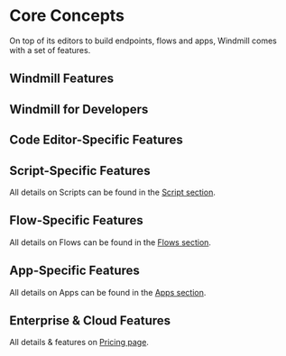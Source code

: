
# Core Concepts

On top of its editors to build endpoints, flows and apps, Windmill comes with a set of features.

## Windmill Features

<div className="grid grid-cols-2 gap-6 mb-4">
	<DocCard
		title="Architecture"
		description="Schema of Windmill architecture"
		href="/docs/misc/architecture"
	/>
	<DocCard
		title="Auto-generated UIs"
		description="Windmill creates auto-generated user interfaces for scripts and flows based on their parameters."
		href="/docs/core_concepts/auto_generated_uis"
	/>
	<DocCard
		title="JSON Schema and Parsing"
		description="JSON Schemas are used for defining the input specification for scripts and flows, and specifying resource types."
		href="/docs/core_concepts/json_schema_and_parsing"
	/>
	<DocCard
		title="Instant Preview & Testing"
		description="Windmill allows users to see and test what they are building directly from the editor, even before deployment."
		href="/docs/core_concepts/instant_preview"
	/>
	<DocCard
		title="Dependency Management & Imports"
		description="Windmill's strength lies in its ability to run scripts without having to manage a package.json directly."
		href="/docs/advanced/imports"
	/>
	<DocCard
		title="Workflows as Code"
		description="Automate tasks and their flow with only code."
		href="/docs/core_concepts/workflows_as_code"
	/>
	<DocCard
		title="Draft and Deploy"
		description="Develop and cooperate in a structured way."
		href="/docs/core_concepts/draft_and_deploy"
	/>
	<DocCard
		title="Persistent Storage & Databases"
		description="Ensure that your data is safely stored and easily accessible whenever required."
		href="/docs/core_concepts/persistent_storage"
	/>
	<DocCard
		title="Data Pipelines"
		description="Windmill enables building fast, powerful, reliable, and easy-to-build data pipelines."
		href="/docs/core_concepts/data_pipelines"
	/>
	<DocCard
		title="Roles and Permissions"
		description="Control access and manage permissions within your instance and workspaces."
		href="/docs/core_concepts/roles_and_permissions"
	/>
	<DocCard
		title="Authentification"
		description="Windmill provides flexible authentication options to ensure secure access to the platform."
		href="/docs/core_concepts/authentification"
	/>
	<DocCard
		title="Error Handling"
		description="There are 5 ways to do error handling in Windmill."
		href="/docs/core_concepts/error_handling"
	/>
	<DocCard
		title="Monitor Past and Future Runs"
		description="Get an aggregated view of past and future runs on your workspace."
		href="/docs/core_concepts/monitor_past_and_future_runs"
	/>
	<DocCard
		title="Schedules"
		description="Scheduling allows you to define schedules for Scripts and Flows, automatically running them at set frequencies."
		href="/docs/core_concepts/scheduling"
	/>
	<DocCard
		title="Webhooks"
		description="Trigger scripts and flows from webhooks."
		href="/docs/core_concepts/webhooks"
	/>
	<DocCard
		title="Variables and Secrets"
		description="Variables and Secrets are encrypted, dynamic values used for reusing information and securely passing sensitive data within scripts."
		href="/docs/core_concepts/variables_and_secrets"
	/>
	<DocCard
		title="Resources and Resource Types"
		description="Resources are structured configurations and connections to third-party systems, with Resource Types defining the schema for each Resource."
		href="/docs/core_concepts/resources_and_types"
	/>
	<DocCard
		title="Groups and Folders"
		description="Groups and Folders enable efficient permission management by grouping users with similar access levels."
		href="/docs/core_concepts/groups_and_folders"
	/>
	<DocCard
		title="Workers and Worker Groups"
		description="Worker Groups allow users to run scripts and flows on different machines with varying specifications."
		href="/docs/core_concepts/worker_groups"
	/>
	<DocCard
		title="Workspace Secret Encryption"
		description="When updating the encryption key of a workspace, all secrets will be re-encrypted with the new key and the previous key will be replaced by the new one."
		href="/docs/core_concepts/workspace_secret_encryption"
	/>
	<DocCard
		title="Email Triggers"
		description="Scripts and flows can be triggered by email messages sent to a specific email address."
		href="/docs/advanced/email_triggers"
	/>
	<DocCard
		title="Caching"
		description="Caching is used to cache the results of a script, flow, flow step or app inline scripts for a specified number of seconds."
		href="/docs/core_concepts/caching"
	/>
	<DocCard
		title="Handling Files and Binary Data"
		description="In Windmill, JSON is the primary data format used for representing information. When working with binary data, such as files, they are represented as Base64 encoded strings."
		href="/docs/core_concepts/files_binary_data"
	/>
	<DocCard
		title="Rich Display Rendering"
		description="The result renderer in Windmill supports rich display rendering, allowing you to customize the display format of your results."
		href="/docs/core_concepts/rich_display_rendering"
	/>
	<DocCard
		title="Jobs"
		description="A job represents a past, present or future `task` or `work` to be executed by a worker."
		href="/docs/core_concepts/jobs"
	/>
	<DocCard
		title="Collaboration in Windmill"
		description="Collaboration in Windmill is simplified through various features and workflows."
		href="/docs/core_concepts/collaboration"
	/>
	<DocCard
		title="Windmill AI"
		description="Have AI complete code on Windmill."
		href="/docs/core_concepts/ai_generation"
	/>
</div>

## Windmill for Developers

<div className="grid grid-cols-2 gap-6 mb-4">
	<DocCard
		title="Command-Line Interface"
		description="Interact with Windmill instances right from your terminal."
		href="/docs/advanced/cli"
	/>
	<DocCard
		title="Local Development"
		description="Develop from various environments such as your terminal, VS Code, and JetBrains IDEs."
		href="/docs/advanced/local_development"
	/>
	<DocCard
		title="Version Control in Windmill"
		description="Sync your workspace to a git repository."
		href="/docs/advanced/version_control"
	/>
	<DocCard
		title="Deploy to prod"
		description="Deploy to prod using a staging workspace"
		href="/docs/advanced/deploy_to_prod"
	/>
	<DocCard
		title="Preinstall Binaries"
		description="Workers in Windmill can preinstall binaries. This allows them to execute these binaries in subprocesses or directly within bash."
		href="/docs/advanced/preinstall_binaries"
	/>
	<DocCard
		title="React App Import"
		description="Import your own Apps in React."
		href="/docs/react_vue_svelte_apps/react"
	/>
	<DocCard
		title="Run Docker Containers"
		description="Windmill supports running any docker container through its bash integration."
		href="/docs/advanced/docker"
	/>
</div>

## Code Editor-Specific Features

<div className="grid grid-cols-2 gap-6 mb-4">
	<DocCard
		title="Parameter Inference"
		description="Windmill ensures that the parameters passed to scripts, flows, and resources match the expected format and type."
		href="/docs/code_editor/parameter_inference"
	/>
	<DocCard
		title="Add Resources and Variables to Code"
		description="You can directly access Variables and Resources from the Code Editor."
		href="/docs/code_editor/add_variables_resources"
	/>
	<DocCard
		title="Code Assistants"
		description="Windmill integrates code assistants into its code editor to provide language-specific suggestions, linting, formatting, and more."
		href="/docs/code_editor/assistants"
	/>
</div>

## Script-Specific Features

All details on Scripts can be found in the [Script section](../script_editor/index.mdx).

<div className="grid grid-cols-2 gap-6 mb-4">
	<DocCard
		title="Script Kinds"
		description="You can attach additional functionalities to Scripts by specializing them into specific Script kinds."
		href="/docs/script_editor/script_kinds"
	/>
	<DocCard
		title="Generated UI"
		description="main function's arguments can be given advanced settings that will affect the inputs' auto-generated UI and JSON Schema."
		href="/docs/script_editor/customize_ui"
	/>
	<DocCard
		title="Versioning"
		description="Scripts, when deployed, can have a parent script identified by its hash."
		href="/docs/core_concepts/versioning#script-versioning"
	/>
	<DocCard
		title="Worker Group Tag"
		description="Scripts can be assigned custom worker groups for efficient execution on different machines with varying specifications."
		href="/docs/script_editor/worker_group_tag"
	/>
	<DocCard
		title="Concurrency Limit"
		description="The Concurrency Limit feature allows you to define concurrency limits for scripts and inline scripts within flows."
		href="/docs/script_editor/concurrency_limit"
	/>
	<DocCard
		title="Running Services with Perpetual Scripts"
		description="Perpetual scripts restart upon ending unless canceled."
		href="/docs/script_editor/perpetual_scripts"
	/>
	<DocCard
		title="Multiplayer"
		description="The Multiplayer feature allows you to collaborate with team members on scripts simultaneously."
		href="/docs/script_editor/multiplayer"
	/>
	<DocCard
		title="Write Scripts on VS Code"
		description="The Windmill VS Code extension allows you to run your scripts and preview the output within VS Code."
		href="/docs/script_editor/vs_code_scripts"
	/>
</div>

## Flow-Specific Features

All details on Flows can be found in the [Flows section](../flows/1_flow_editor.mdx).

<div className="grid grid-cols-2 gap-6 mb-4">
	<DocCard
		color="teal"
		title="Triggering Flows"
		description="Trigger flows on-demand, by schedule or on external events."
		href="/docs/getting_started/trigger_flows"
	/>
	<DocCard
		color="teal"
		title="Testing Flows"
		description="Iterate quickly and get control on your flow testing."
		href="/docs/flows/test_flows"
	/>
	<DocCard
		color="teal"
		title="AI-Generated Flows"
		description="Generate flows from prompts."
		href="/docs/flows/ai_flows"
	/>
	<DocCard
		color="teal"
		title="Branches"
		description="Split the execution of the flow based on a condition."
		href="/docs/flows/flow_branches"
	/>
	<DocCard
		color="teal"
		title="For Loops"
		description="Iterate a series of tasks."
		href="/docs/flows/flow_loops"
	/>
	<DocCard
		color="teal"
		title="While Loops"
		description="While loops execute a sequence of code indefinitely until the user cancels or a step set to Early Stop stops."
		href="/docs/flows/while_loops"
	/>
	<DocCard
		color="teal"
		title="Error Handler"
		description="Configure a script to handle errors."
		href="/docs/flows/flow_error_handler"
	/>
	<DocCard
		color="teal"
		title="Trigger Scripts"
		description="Trigger scripts are designed to pull data from an external source and return all of the new items since the last run, without resorting to external webhooks."
		href="/docs/flows/flow_trigger"
	/>
	<DocCard
		color="teal"
		title="Retries"
		description="Re-try a step in case of error."
		href="/docs/flows/retries"
	/>
	<DocCard
		color="teal"
		title="Concurrency Limits"
		description="The Concurrency Limit feature allows you to define concurrency limits for scripts and inline scripts within flows."
		href="/docs/flows/concurrency_limit"
	/>
	<DocCard
		color="teal"
		title="Custom Timeout for Step"
		description="If the execution takes longer than the time limit, the execution of the step will be interrupted."
		href="/docs/flows/early_stop"
	/>
	<DocCard
		color="teal"
		title="Priority for Steps"
		description="Prioritize a flow step in the execution queue."
		href="/docs/flows/priority"
	/>
	<DocCard
		color="teal"
		title="Lifetime / Delete after Use"
		description="The logs, arguments and results of this flow step will be completely deleted from Windmill once the flow is complete."
		href="/docs/flows/lifetime"
	/>
	<DocCard
		color="teal"
		title="Cache for Steps"
		description="Re-use a step's previous results."
		href="/docs/flows/cache"
	/>
	<DocCard
		color="teal"
		title="Early Stop / Break"
		description="Stop early a flow based on a step's result."
		href="/docs/flows/early_stop"
	/>
	<DocCard
		color="teal"
		title="Early Return"
		description="Define a node at which the flow will return at for sync endpoints. The rest of the flow will continue asynchronously."
		href="/docs/flows/early_return"
	/>
	<DocCard
		color="teal"
		title="Suspend & Approval / Prompts"
		description="Suspend a flow until specific event(s) are received, such as approvals or cancellations."
		href="/docs/flows/flow_approval"
	/>
	<DocCard
		color="teal"
		title="Sleep / Delays in Flows"
		description="Executions within a flow can be suspended for a given time."
		href="/docs/flows/sleep"
	/>
	<DocCard
		color="teal"
		title="Step Mocking"
		description="When a step is mocked, it will immediately return the mocked value without performing any computation."
		href="/docs/flows/step_mocking"
	/>
</div>

<div className="grid grid-cols-2 gap-6 mb-4"></div>

## App-Specific Features

All details on Apps can be found in the [Apps section](../apps/0_app_editor/index.mdx).

<div className="grid grid-cols-2 gap-6 mb-4">
	<DocCard
		title="List of Components"
		description="Use prebuilt interface elements to display data, and manipulate or interact with it based on user actions."
		href="/docs/apps/app_configuration_settings/app_component_library"
		color="orange"
	/>
	<DocCard
		title="Link your App to scripts and flows"
		description="Run any script or flow for your UI."
		href="/docs/apps/app-runnable-panel"
		color="orange"
	/>
	<DocCard
		title="Styling"
		description="Customize the styling of your App according to your own graphical standards."
		href="/docs/apps/app_configuration_settings/app_styling"
		color="orange"
	/>
	<DocCard
		title="Public Apps"
		description="Apps can be accessed as a standalone app by anyone who has the secret URL"
		href="/docs/apps/public_apps"
		color="orange"
	/>
	<DocCard
		title="Schedule App Reports"
		description="Send a PDF or PNG preview of any app at a given schedule."
		href="/docs/apps/schedule_reports"
		color="orange"
	/>
	<DocCard
		title="Group of Components"
		description="Components can be grouped within containers."
		href="/docs/apps/app_configuration_settings/components_groups"
		color="orange"
	/>
	<DocCard		
		title="Import Custom React Components"
		description="Define components in React or Vanilla JS that interact with the rest of your app."
		href="/docs/apps/react_components"
		color="orange"
	/>
	<DocCard
		title="Workspace Default App"
		description="If configured, users who are operators in this workspace will be redirected to this app automatically when logging into this workspace."
		href="/docs/apps/default_app"
		color="orange"
	/>
</div>

## Enterprise & Cloud Features

All details & features on [Pricing page](/pricing).

<div className="grid grid-cols-2 gap-6 mb-4">
	<DocCard
		title="Support & SLA"
		description="Our SLAs are designed to provide timely assistance and address any issues."
		href="/docs/misc/support_and_sla"
	/>
	<DocCard
		title="Audit Logs"
		description="Windmill provides audit logs for every operation and action that has side-effects."
		href="/docs/core_concepts/audit_logs"
	/>
	<DocCard
		title="Deploy to Staging/Prod Web UI"
		description="Deploy items to another staging/prod workspace."
		href="/docs/core_concepts/staging_prod"
	/>
	<DocCard
		title="Git Sync"
		description="Connect a Windmill workspace to a Git repository to automatically commit and push scripts, flows and apps to the repository on each deploy."
		href="/docs/advanced/git_sync"
	/>
	<DocCard
		title="Worker Groups Management UI"
		description="Manage Worker Groups through Windmill UI."
		href="/docs/misc/worker_group_management_ui"
	/>
	<DocCard
		title="Concurrency Limits"
		description="The Concurrency Limits feature allows you to define concurrency limits for scripts, flows and inline scripts within flows."
		href="/docs/core_concepts/concurrency_limits"
	/>
	<DocCard
		title="S3 Distributed Dependency Cache"
		description="Leverage a global S3 cache to speed up Python dependency handling by storing and reusing pre-installed package."
		href="/docs/misc/s3_cache"
	/>
	<DocCard
		title="OpenID Connect (OIDC)"
		description="Use Windmill's OIDC provider to authenticate from scripts to cloud providers and other APIs."
		href="/docs/core_concepts/oidc"
	/>
	<DocCard
		title="SAML & SCIM"
		description="Configure Okta for both SAML and SCIM."
		href="/docs/misc/saml_and_scim"
	/>
	<DocCard
		title="Dedicated Workers / High Throughput"
		description="Dedicated Workers are workers that are dedicated to a particular script."
		href="/docs/core_concepts/dedicated_workers"
	/>
	<DocCard
		title="Agent Workers"
		description="Agent Workers are a 4th mode of execution of the Windmill binary, but instead of using MODE=worker, we use here MODE=agent."
		href="/docs/core_concepts/agent_workers"
	/>
	<DocCard
		title="Content Search"
		description="Search any scripts, flows, resources, apps for a specific string similar to GitHub search."
		href="/docs/core_concepts/content_search"
	/>
	<DocCard
		title="Codebases & Bundles"
		description="Deploy scripts with any local relative imports as bundles."
		href="/docs/core_concepts/codebases_and_bundles"
	/>
	<DocCard
		title="CSS Editor"
		description="The Global CSS Editor is designed to give styling and theming across your entire app."
		href="/docs/apps/css_editor"
	/>
	<DocCard
		title="Multiplayer"
		description="Collaborate on scripts simultaneously."
		href="/docs/core_concepts/multiplayer"
	/>
	<DocCard
		title="Private Hub"
		description="Host your own Hub of scripts, flows, apps and resource types for your team."
		href="/docs/core_concepts/private_hub"
	/>
	<DocCard
		title="White Labeling Windmill"
		description="Windmill offers white labeling capabilities, allowing you to embed and customize the Windmill platform to align with your brand."
		href="/docs/misc/white_labelling"
	/>
	<DocCard
		title="Windmill React SDK"
		description="The Windmill React SDK provides a suite of tools and components to integrate Windmill applications into React-based projects."
		href="/docs/misc/react_sdk"
	/>
</div>